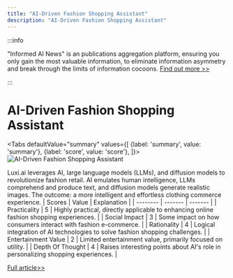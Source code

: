 ```yaml
---
title: "AI-Driven Fashion Shopping Assistant"
description: "AI-Driven Fashion Shopping Assistant"
---
```



:::info

"Informed AI News" is an publications aggregation platform, ensuring you only gain the most valuable information, to eliminate information asymmetry and break through the limits of information cocoons.  [Find out more >>](/)

:::

# AI-Driven Fashion Shopping Assistant


<Tabs
	defaultValue="summary"
	values={[
	{label: 'summary', value: 'summary'},
	{label: 'score', value: 'score'},
]}>
<TabItem value="summary">
<img
  src="https://image.informedainews.com/2024/06/10/To-mur-1717983402-0.jpg"
  alt="AI-Driven Fashion Shopping Assistant"
/>



Luxi.ai leverages AI, large language models (LLMs), and diffusion models to revolutionize fashion retail. AI emulates human intelligence, LLMs comprehend and produce text, and diffusion models generate realistic images. The outcome: a more intelligent and effortless clothing commerce experience.
</TabItem>
<TabItem value="score">
	| Scores     | Value   | Explanation |
	| -------- | ------- | ------- |
	| Practicality  | 5    | Highly practical, directly applicable to enhancing online fashion shopping experiences.    |
	| Social Impact | 3     | Some impact on how consumers interact with fashion e-commerce.    |
	| Rationality    | 4    | Logical integration of AI technologies to solve fashion shopping challenges.    |
	| Entertainment Value    | 2    | Limited entertainment value, primarily focused on utility.    |
	| Depth Of Thought    | 4    | Raises interesting points about AI's role in personalizing shopping experiences.    |
</TabItem>
</Tabs>

[Full article>>](https://www.producthunt.com/posts/luxi-ai)
